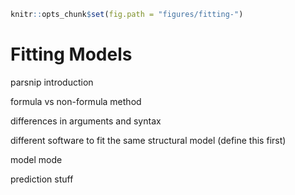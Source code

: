 ```r
knitr::opts_chunk$set(fig.path = "figures/fitting-")
```

# Fitting Models 

parsnip introduction

formula vs non-formula method

differences in arguments and syntax

different software to fit the same structural model (define this first)

model mode

prediction stuff

